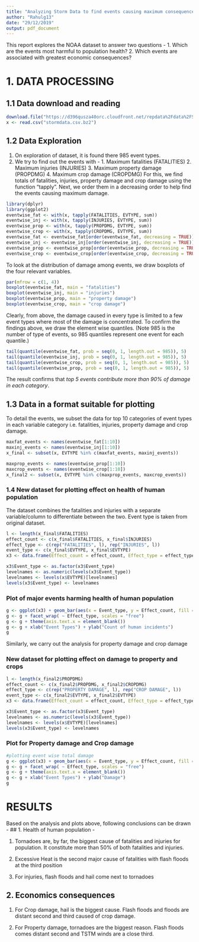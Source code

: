 ```yaml
---
title: "Analyzing Storm Data to find events causing maximum consequences"
author: "Rahulg13"
date: "29/12/2019"
output: pdf_document
---
```


This report explores the NOAA dataset to answer two questions - 
1. Which are the events most harmful to population health?
2. Which events are associated with greatest economic consequences? 

# 1. DATA PROCESSING

## 1.1 Data download and reading
```r
download.file("https://d396qusza40orc.cloudfront.net/repdata%2Fdata%2FStormData.csv.bz2", "stormdata.csv.bz2", method = "curl")
x <- read.csv("stormdata.csv.bz2")
```

## 1.2 Data Exploration
1. On exploration of dataset, it is found there 985 event types. 
2. We try to find out the events with - 
        1. Maximum fatalities (FATALITIES)
        2. Maximum injuries (INJURIES)
        3. Maximum property damage (PROPDMG)
        4. Maximum crop damage (CROPDMG)
For this, we find totals of fatalities, injuries, property damage and crop damage using the function "tapply". Next, we order them in a decreasing order to help find the events causing maximum damage.

```r
library(dplyr)
library(ggplot2)
eventwise_fat <- with(x, tapply(FATALITIES, EVTYPE, sum))
eventwise_inj <- with(x, tapply(INJURIES, EVTYPE, sum))
eventwise_prop <- with(x, tapply(PROPDMG, EVTYPE, sum))
eventwise_crop <- with(x, tapply(CROPDMG, EVTYPE, sum))
eventwise_fat <- eventwise_fat[order(eventwise_fat, decreasing = TRUE)]
eventwise_inj <- eventwise_inj[order(eventwise_inj, decreasing = TRUE)]
eventwise_prop <- eventwise_prop[order(eventwise_prop, decreasing = TRUE)]
eventwise_crop <- eventwise_crop[order(eventwise_crop, decreasing = TRUE)]
```

To look at the distribution of damage among events, we draw boxplots of the four relevant variables. 

```r
par(mfrow = c(1, 4))
boxplot(eventwise_fat, main = "fatalities")
boxplot(eventwise_inj, main = "injuries")
boxplot(eventwise_prop, main = "property damage")
boxplot(eventwise_crop, main = "crop damage")
```

Clearly, from above, the damage caused in every type is limited to a few event types where most of the damage is concentrated. To confirm the findings above, we draw the element wise quantiles. (Note 985 is the number of type of events, so 985 quantiles represent one event for each quantile.)

```r
tail(quantile(eventwise_fat, prob = seq(0, 1, length.out = 985)), 5)
tail(quantile(eventwise_inj, prob = seq(0, 1, length.out = 985)), 5)
tail(quantile(eventwise_crop, prob = seq(0, 1, length.out = 985)), 5)
tail(quantile(eventwise_prop, prob = seq(0, 1, length.out = 985)), 5)
```

The result confirms that *top 5 events contribute more than 90% of damage in each category*.

## 1.3 Data in a format suitable for plotting

To detail the events, we subset the data for top 10 categories of event types in each variable category i.e. fatalities, injuries, property damage and crop damage.

```r
maxfat_events <- names(eventwise_fat[1:10])
maxinj_events <- names(eventwise_inj[1:10])
x_final <- subset(x, EVTYPE %in% c(maxfat_events, maxinj_events))

maxprop_events <- names(eventwise_prop[1:10])
maxcrop_events <- names(eventwise_crop[1:10])
x_final2 <- subset(x, EVTYPE %in% c(maxprop_events, maxcrop_events))
```

### 1.4 New dataset for plotting effect on health of human population
The dataset combines the fatalities and injuries with a separate variable/column to differentiate between the two. Event type is taken from original dataset. 

```r
l <- length(x_final$FATALITIES)
effect_count <- c(x_final$FATALITIES, x_final$INJURIES)
effect_type <- c(rep("FATALITIES", l), rep("INJURIES", l))
event_type <- c(x_final$EVTYPE, x_final$EVTYPE)
x3 <- data.frame(Effect_count = effect_count, Effect_type = effect_type, Event_type =  event_type)

x3$Event_type <- as.factor(x3$Event_type)
levelnames <- as.numeric(levels(x3$Event_type))
levelnames <- levels(x$EVTYPE)[levelnames]
levels(x3$Event_type) <- levelnames
```

### Plot of major events harming health of human population
```r
g <- ggplot(x3) + geom_bar(aes(x = Event_type, y = Effect_count, fill = Event_type), stat = "identity")
g <- g + facet_wrap( ~ Effect_type, scales = "free")
g <- g + theme(axis.text.x = element_blank())
g <- g + xlab("Event Types") + ylab("Count of human incidents")
g
```

Similarly, we carry out the analysis for property damage and crop damage

### New dataset for plotting effect on damage to property and crops
```r
l <- length(x_final2$PROPDMG)
effect_count <- c(x_final2$PROPDMG, x_final2$CROPDMG)
effect_type <- c(rep("PROPERTY DAMAGE", l), rep("CROP DAMAGE", l))
event_type <- c(x_final2$EVTYPE, x_final2$EVTYPE)
x3 <- data.frame(Effect_count = effect_count, Effect_type = effect_type, Event_type =  event_type)

x3$Event_type <- as.factor(x3$Event_type)
levelnames <- as.numeric(levels(x3$Event_type))
levelnames <- levels(x$EVTYPE)[levelnames]
levels(x3$Event_type) <- levelnames
```

### Plot for Property damage and Crop damage

```r
#plotting event wise total damage
g <- ggplot(x3) + geom_bar(aes(x = Event_type, y = Effect_count, fill = Event_type), stat = "identity")
g <- g + facet_wrap( ~ Effect_type, scales = "free")
g <- g + theme(axis.text.x = element_blank())
g <- g + xlab("Event Types") + ylab("Damage")
g

```

# RESULTS

Based on the analysis and plots above, following conclusions can be drawn - 
## 1. Health of human population - 

 1. Tornadoes are, by far, the biggest cause of fatalities and injuries for population. It constitute more than 50% of both fatalities and injuries. 
 
 2. Excessive Heat is the second major cause of fatalities with flash floods at the third position
 
 3. For injuries, flash floods and hail come next to tornadoes
        
## 2. Economics consequences 

 1. For Crop damage, hail is the biggest cause. Flash floods and floods are distant second and third caused of crop damage. 
 
 2. For Property damage, tornadoes are the biggest reason. Flash floods comes distant second and TSTM winds are a close third. 
 
        

